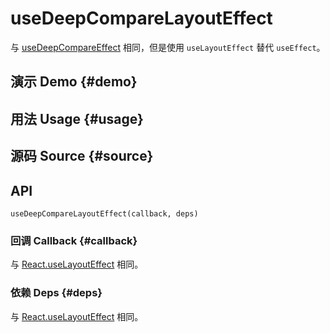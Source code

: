 # useDeepCompareLayoutEffect


<HooksType category="Lifecyle" lowLevel />

与 [useDeepCompareEffect](/reference/use-deep-compare-effect) 相同，但是使用 `useLayoutEffect` 替代 `useEffect`。

## 演示 Demo \{#demo}


<App />

## 用法 Usage \{#usage}



## 源码 Source \{#source}


<Source />

## API

```tsx
useDeepCompareLayoutEffect(callback, deps)
```

### 回调 Callback \{#callback}

与 [React.useLayoutEffect](https://react.dev/reference/react/useLayoutEffect) 相同。

### 依赖 Deps \{#deps}

与 [React.useLayoutEffect](https://react.dev/reference/react/useLayoutEffect) 相同。
